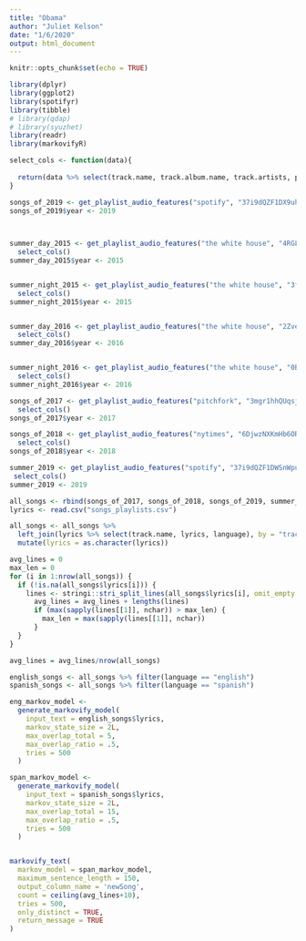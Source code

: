 ```yaml
---
title: "Obama"
author: "Juliet Kelson"
date: "1/6/2020"
output: html_document
---
```


```r
knitr::opts_chunk$set(echo = TRUE)
```

```r
library(dplyr)
library(ggplot2)
library(spotifyr)
library(tibble)
# library(qdap)
# library(syuzhet)
library(readr)
library(markovifyR)
```

```r

select_cols <- function(data){
  
  return(data %>% select(track.name, track.album.name, track.artists, playlist_name, danceability, energy,key, key_name, mode_name, loudness, mode, speechiness, acousticness, instrumentalness, liveness, valence, tempo, time_signature, track.popularity, track.id))
}

songs_of_2019 <- get_playlist_audio_features("spotify", "37i9dQZF1DX9uhxIrnqGy3") %>% select_cols()
songs_of_2019$year <- 2019
  


summer_day_2015 <- get_playlist_audio_features("the white house", "4RGLH5YuS6ldp7aCKaTWas")%>% 
  select_cols()
summer_day_2015$year <- 2015


summer_night_2015 <- get_playlist_audio_features("the white house", "3fAriv8eMWELCwbWrhMKy2")%>% 
  select_cols()
summer_night_2015$year <- 2015


summer_day_2016 <- get_playlist_audio_features("the white house", "2Zve7PqFSlGl0ojgGnhFTm")%>% 
  select_cols()
summer_day_2016$year <- 2016


summer_night_2016 <- get_playlist_audio_features("the white house", "0BczR7bDaoKvn3MGPxS9Lx")%>% 
  select_cols()
summer_night_2016$year <- 2016

songs_of_2017 <- get_playlist_audio_features("pitchfork", "3mgr1hhQUqsjWxWY25wt9O")%>% 
  select_cols()
songs_of_2017$year <- 2017

songs_of_2018 <- get_playlist_audio_features("nytimes", "6DjwzNXKmHb6ORPguQvD0T")%>% 
  select_cols()
songs_of_2018$year <- 2018

summer_2019 <- get_playlist_audio_features("spotify", "37i9dQZF1DWSnWpuB1FNVp")%>% 
 select_cols()
summer_2019 <- 2019
```

```r
all_songs <- rbind(songs_of_2017, songs_of_2018, songs_of_2019, summer_day_2015, summer_night_2015, summer_day_2016, summer_night_2016)
lyrics <- read.csv("songs_playlists.csv")

all_songs <- all_songs %>% 
  left_join(lyrics %>% select(track.name, lyrics, language), by = "track.name") %>% 
  mutate(lyrics = as.character(lyrics))
```


```r
avg_lines = 0
max_len = 0
for (i in 1:nrow(all_songs)) {
  if (!is.na(all_songs$lyrics[i])) {
    lines <- stringi::stri_split_lines(all_songs$lyrics[i], omit_empty = FALSE)
      avg_lines = avg_lines + lengths(lines)
      if (max(sapply(lines[[1]], nchar)) > max_len) {
        max_len = max(sapply(lines[[1]], nchar))
      }
  }
}

avg_lines = avg_lines/nrow(all_songs)
```


```r
english_songs <- all_songs %>% filter(language == "english")
spanish_songs <- all_songs %>% filter(language == "spanish")

eng_markov_model <-
  generate_markovify_model(
    input_text = english_songs$lyrics,
    markov_state_size = 2L,
    max_overlap_total = 5,
    max_overlap_ratio = .5,
    tries = 500
  )

span_markov_model <-
  generate_markovify_model(
    input_text = spanish_songs$lyrics,
    markov_state_size = 2L,
    max_overlap_total = 15,
    max_overlap_ratio = .5,
    tries = 500
  )


markovify_text(
  markov_model = span_markov_model,
  maximum_sentence_length = 150,
  output_column_name = 'newSong',
  count = ceiling(avg_lines+10),
  tries = 500,
  only_distinct = TRUE,
  return_message = TRUE
)

```

